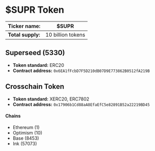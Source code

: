 # $SUPR Token

| **Ticker name:** | $SUPR             |
|------------------|-------------------|
| **Total supply:**| 10 billion tokens |


## Superseed (5330)

- **Token standard:** ERC20
- **Contract address:** `0x6EA1fFcbD7F5D210dB07D9E773862B0512fA219B`

## Crosschain Token

- **Token standard:** XERC20, ERC7802
- **Contract address:** `0x17906b1Cd88aA8EfaEfC5e82891B52a22219BD45`

#### Chains
- Ethereum (1)
- Optimism (10)
- Base (8453)
- Ink (57073)

